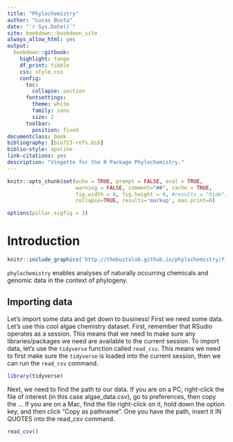 ```yaml
--- 
title: "Phylochemistry"
author: "Lucas Busta"
date: "`r Sys.Date()`"
site: bookdown::bookdown_site
always_allow_html: yes
output:
  bookdown::gitbook:
    highlight: tango
    df_print: tibble
    css: style.css
    config:
      toc:
        collapse: section
      fontsettings:
        theme: white
        family: sans
        size: 2 
      toolbar:
        position: fixed     
documentclass: book
bibliography: [bio723-refs.bib]
biblio-style: apalike
link-citations: yes
description: "Vingette for the R Package Phylochemistry."
---
```


```r
knitr::opts_chunk$set(echo = TRUE, prompt = FALSE, eval = TRUE, 
                      warning = FALSE, comment="##", cache = TRUE,
                      fig.width = 6, fig.height = 4, #results = "hide",
                      collapse=TRUE, results='markup', max.print=6)

options(pillar.sigfig = 3)
```

# Introduction 

```r
knitr::include_graphics('http://thebustalab.github.io/phylochemistry/figures/phylochemistry_logo.jpg', dpi = NA)
```

`phylochemistry` enables analyses of naturally occurring chemicals and genomic data in the context of phylogeny.

## Importing data

Let's import some data and get down to business! First we need some data. Let's use this cool algae chemistry dataset. First, remember that RSudio operates as a session. This means that we need to make sure any libraries/packages we need are available to the current session. To import data, let's use the `tidyverse` function called `read_csv`. This means we need to first make sure the `tidyverse` is loaded into the current session, then we can run the `read_csv` command.

```r
library(tidyverse)
```

Next, we need to find the path to our data. If you are on a PC, right-click the file of interest (in this case algae_data.csv), go to preferences, then copy the ... If you are on a Mac, find the file right-click on it, hold down the option key, and then click "Copy <file> as pathname". One you have the path, insert it IN QUOTES into the read_csv command.

```r
read_csv()
```

